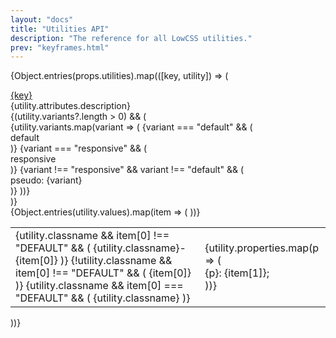 ```yaml
---
layout: "docs"
title: "Utilities API"
description: "The reference for all LowCSS utilities."
prev: "keyframes.html"
---
```


{Object.entries(props.utilities).map(([key, utility]) => (
<div className="mb-16" key={key}>
    <div className="text-2xl font-bold mb-4">
        <a href={`#${key}`} name={key} className="text-gray-800 hover:text-gray-900">{key}</a>
    </div>
    <div className="mb-4">
        {utility.attributes.description}
    </div>
    {(utility.variants?.length > 0) && (
        <div className="mb-4 flex gap-2 flex-wrap">
        {utility.variants.map(variant => (
            <Fragment key={variant}>
            {variant === "default" && (
                <div className="py-1 px-2 bg-gray-800 text-white text-xs rounded-md">
                    <span className="font-bold">default</span>
                </div>
            )}
            {variant === "responsive" && (
                <div className="py-1 px-2 bg-gray-600 text-white text-xs rounded-md">
                    <span className="font-bold">responsive</span>
                </div>
            )}
            {variant !== "responsive" && variant !== "default" && (
                <div className="py-1 px-2 bg-gray-300 text-xs rounded-md">
                    <span>pseudo: <span className="font-bold">{variant}</span></span>
                </div>
            )}
            </Fragment>
        ))}
        </div>
    )}
    <div className="max-h-96 overflow-auto text-gray-300">
        <table className="w-full">
            {Object.entries(utility.values).map(item => (
            <tr key={item[0]} className="border border-gray-300 text-xs">
                <td className="p-4 font-mono bg-gray-200 text-blue-600">
                    {utility.classname && item[0] !== "DEFAULT" && (
                        <span>{utility.classname}-{item[0]}</span>
                    )}
                    {!utility.classname && item[0] !== "DEFAULT" && (
                        <span>{item[0]}</span>
                    )}
                    {utility.classname && item[0] === "DEFAULT" && (
                        <span>{utility.classname}</span>
                    )}
                </td>
                <td className="p-4 font-mono text-gray-700">
                {utility.properties.map(p => (
                    <div key={p} className="mb-1">
                        <span className="text-indigo-700">{p}</span>: {item[1]};
                    </div>
                ))}    
                </td>
            </tr>
            ))}
        </table>
    </div>
</div>
))}
